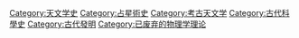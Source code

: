 [[Category:天文学史|Category:天文学史]]
[[Category:占星術史|Category:占星術史]]
[[Category:考古天文学|Category:考古天文学]]
[[Category:古代科學史|Category:古代科學史]]
[[Category:古代發明|Category:古代發明]]
[[Category:已废弃的物理学理论|Category:已废弃的物理学理论]]